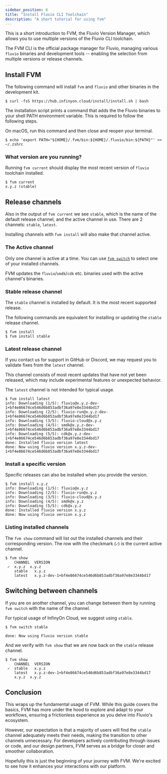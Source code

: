 ```yaml
---
sidebar_position: 8
title: "Install Fluvio CLI Toolchain"
description: "A short tutorial for using fvm"
---
```


This is a short introduction to FVM, the Fluvio Version Manager, which allows you to use multiple versions of the Fluvio CLI toolchain.

The FVM CLI is the official package manager for Fluvio, managing various `fluvio` binaries and development tools -- enabling the selection from multiple versions or release channels.

## Install FVM

The following command will install `fvm` and `fluvio` and other binaries in the development kit.

```shell copy="fl"
$ curl -fsS https://hub.infinyon.cloud/install/install.sh | bash
```

The installation script prints a command that adds the the Fluvio binaries to your shell PATH environment variable. This is required to follow the following steps.

On macOS, run this command and then close and reopen your terminal.

```shell copy="fl"
$ echo 'export PATH="${HOME}/.fvm/bin:${HOME}/.fluvio/bin:${PATH}"' >> ~/.zshrc
```

### What version are you running?

Running `fvm current` should display the most recent version of `fluvio` toolchain installed.

```shell copy="fl"
$ fvm current
x.y.z (stable)
```

## Release channels

Also in the output of `fvm current` we see `stable`, which is the name of the default release channel, and the active channel in use. There are 2 channels: `stable`, `latest`.

Installing channels with `fvm install` will also make that channel active.


### The Active channel

Only one channel is active at a time. You can use [`fvm switch`](#switching-between-channels) to select one of your installed channels.

FVM updates the `fluvio`/`smdk`/`cdk` etc. binaries used with the active channel's binaries.


### Stable release channel

The `stable` channel is installed by default. It is the most recent supported release.

The following commands are equivalent for installing or updating the `stable` release channel.

```shell copy="fl"
$ fvm install
$ fvm install stable
```


### Latest release channel

If you contact us for support in GitHub or Discord, we may request you to validate fixes from the `latest` channel.

This channel consists of most recent updates that have not yet been released, which may include experimental features or unexpected behavior.

The `latest` channel is not intended for typical usage.

```shell copy="fl"
$ fvm install latest
info: Downloading (1/5): fluvio@x.y.z-dev-1+bf4e86674ce546d6b853adbf36a97e8e3344bd17
info: Downloading (2/5): fluvio-run@x.y.z-dev-1+bf4e86674ce546d6b853adbf36a97e8e3344bd17
info: Downloading (3/5): fluvio-cloud@x.y.z
info: Downloading (4/5): smdk@x.y.z-dev-1+bf4e86674ce546d6b853adbf36a97e8e3344bd17
info: Downloading (5/5): cdk@x.y.z-dev-1+bf4e86674ce546d6b853adbf36a97e8e3344bd17
done: Installed fluvio version latest
done: Now using fluvio version x.y.z-dev-1+bf4e86674ce546d6b853adbf36a97e8e3344bd17
```

### Install a specific version

Specific releases can also be installed when you provide the version.

```shell
$ fvm install x.y.z
info: Downloading (1/5): fluvio@x.y.z
info: Downloading (2/5): fluvio-run@x.y.z
info: Downloading (3/5): fluvio-cloud@x.y.z
info: Downloading (4/5): smdk@x.y.z
info: Downloading (5/5): cdk@x.y.z
done: Installed fluvio version x.y.z
done: Now using fluvio version x.y.z
```

### Listing installed channels

The `fvm show` command will list out the installed channels and their corresponding version. The row with the checkmark (`✓`) is the current active channel.

```shell copy="fl"
$ fvm show
    CHANNEL  VERSION
 ✓  x.y.z  x.y.z
    stable   x.y.z
    latest   x.y.z-dev-1+bf4e86674ce546d6b853adbf36a97e8e3344bd17
```

## Switching between channels

If you are on another channel, you can change between them by running `fvm switch` with the name of the channel.

For typical usage of InfinyOn Cloud, we suggest using `stable`.

```shell copy="fl"
$ fvm switch stable

done: Now using Fluvio version stable
```

And we verify with `fvm show` that we are now back on the `stable` release channel.

```shell copy="fl"
$ fvm show
    CHANNEL  VERSION
 ✓  stable   x.y.z
    latest   x.y.z-dev-1+bf4e86674ce546d6b853adbf36a97e8e3344bd17
    x.y.z  x.y.z
```

## Conclusion

This wraps up the fundamental usage of FVM. While this guide covers the basics, FVM has more under the hood to explore and adapt to your workflows, ensuring a frictionless experience as you delve into Fluvio's ecosystem.

However, our expectation is that a majority of users will find the `stable` channel adequately meets their needs, making the transition to other channels unnecessary. For developers actively contributing through issues or code, and our design partners, FVM serves as a bridge for closer and smoother collaboration.

Hopefully this is just the beginning of your journey with FVM. We're excited to see how it enhances your interactions with our platform.
